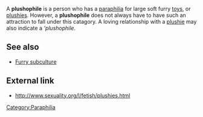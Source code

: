 A '''plushophile''' is a person who has a [[paraphilia]] for large soft furry [[toy]]s, or [[plushie|plushies]]. However, a '''plushophile''' does not always have to have such an attraction to fall under this catagory. A loving relationship with a [[plushie]] may also indicate a '''plushophile''.

==See also==
* [[Furry subculture]]

== External link ==
* http://www.sexuality.org/l/fetish/plushies.html

{{msg:stub}}

[[Category:Paraphilia]]